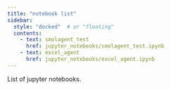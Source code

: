 ```yaml
---
title: "notebook list"
sidebar: 
  style: "docked"  # or "floating"
  contents:
    - text: smolagent_test
      href: jupyter_notebooks/smolagent_test.ipynb
    - text: excel_agent
      href: jupyter_notebooks/excel_agent.ipynb
---
```


List of jupyter notebooks.